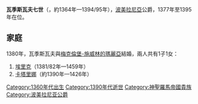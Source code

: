 {{Unreferenced|time=2021-01-08T11:40:41+00:00}}
{{Infobox royalty
| name        = 瓦季斯瓦夫七世
| image       = Wartislaw VII.jpg
| image_size  = 200px
| succession  = 波美拉尼亞公爵
| reign       = 1377年 — 1395年
| predecessor = 卡齊米日四世
| successor   = 波吉斯瓦夫八世
| birth_date  = 約1364年
| death_date  = 1394/95年
| noble family= [[格里芬家族|格里芬家族]]
| father      = [[波吉斯瓦夫五世|波吉斯瓦夫五世]]
| mother      = 不倫瑞克-格魯本哈根的阿德海德
}}
'''瓦季斯瓦夫七世'''（{{lang-pl|Warcisław VII}}，約1364年—1394/95年），[[波美拉尼亞|波美拉尼亞]]公爵，1377年至1395年在位。

== 家庭 ==
1380年，瓦季斯瓦夫與[[梅克倫堡-施威林的瑪麗亞|梅克倫堡-施威林的瑪麗亞]]結婚，兩人共有1子1女：
# [[波美拉尼亞的埃里克|埃里克]]（1381/82年—1459年）
# [[波美拉尼亞的卡塔里娜|卡塔里娜]]（約1390年—1426年）
[[Category:1360年代出生|Category:1360年代出生]]
[[Category:1390年代逝世|Category:1390年代逝世]]
[[Category:神聖羅馬帝國貴族|Category:神聖羅馬帝國貴族]]
[[Category:波美拉尼亚公爵|Category:波美拉尼亚公爵]]